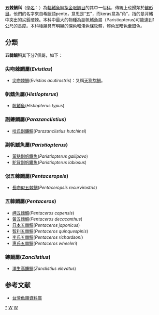 {{Automatic taxobox
| taxon = Pentacerotidae
| image = Zaclistius_elevatus_(Longfin_boarfish).jpg
| image_caption =  [[澤生高鐮鯛|澤生高鐮鯛]]
| authority = 
| subdivision_ranks = [[屬|屬]]
| subdivision =
*見內文
}}
'''五棘鯛科'''（[[學名|學名]]：{{lang|la|Pentacerotidae}}）為[[輻鰭魚綱|輻鰭魚綱]][[拟金眼鲷目|拟金眼鲷目]]的其中一個[[科|科]]，傳統上也歸類於[[鱸形目|鱸形目]]。他們的名字來自希臘語pente，意思是“五”，而keras意為“角”，指的是背鰭中突出的尖銳硬棘。本科中最大的物種為副帆鰭魚屬（Paristiopterus)可能達到1公尺的長度。本科種類具有明顯的深色和淺色條紋體，體色呈暗色至銀色。

==分類==
'''五棘鯛科'''其下分7個屬，如下：
===尖吻棘鯛屬(''Evistias'')===
*[[尖吻棘鯛|尖吻棘鯛]](''Evistias acutirostris'')：又稱[[天狗旗鯛|天狗旗鯛]]。

===帆鰭魚屬(''Histiopterus'')===
*[[帆鰭魚|帆鰭魚]](''Histiopterus typus'')
===副鐮鯛屬(''Parazanclistius'')===
*[[哈氏副鐮鯛|哈氏副鐮鯛]](''Parazanclistius hutchinsi'')
===副帆鰭魚屬(''Paristiopterus'')===
*[[黃點副帆鰭魚|黃點副帆鰭魚]](''Paristiopterus gallipavo'')
*[[駝背副帆鰭魚|駝背副帆鰭魚]](''Paristiopterus labiosus'')
===似五棘鯛屬(''Pentaceropsis'')===
*[[長吻似五棘鯛|長吻似五棘鯛]](''Pentaceropsis recurvirostris'')
===五棘鯛屬(''Pentaceros'')===
*[[岬五棘鯛|岬五棘鯛]](''Pentaceros capensis'')
*[[黃五棘鯛|黃五棘鯛]](''Pentaceros decacanthus'')
*[[日本五棘鯛|日本五棘鯛]](''Pentaceros japonicus'')
*[[智利五棘鯛|智利五棘鯛]](''Pentaceros quinquespinis'')
*[[李氏五棘鯛|李氏五棘鯛]](''Pentaceros richardsoni'')
*[[惠氏五棘鯛|惠氏五棘鯛]](''Pentaceros wheeleri'')
===鐮鯛屬(''Zanclistius'')===
*[[澤生高鐮鯛|澤生高鐮鯛]](''Zanclistius elevatus'')

==参考文献==
*[http://fishdb.sinica.edu.tw/ 台灣魚類資料庫]{{Wayback|url=http://fishdb.sinica.edu.tw/ |date=20160304193340 }}
{{Taxonbar|from=Q1777353}}

[[Category:五棘鯛科|*]]
[[Category:食用鱼|W]]
[[Category:鲈形目|W]]